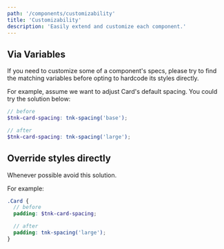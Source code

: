 ```yaml
---
path: '/components/customizability'
title: 'Customizability'
description: 'Easily extend and customize each component.'
---
```


## Via Variables

If you need to customize some of a component's specs, please try to find the matching variables
before opting to hardcode its styles directly.

For example, assume we want to adjust Card's default spacing. You could try the solution below:

```scss
// before
$tnk-card-spacing: tnk-spacing('base');

// after
$tnk-card-spacing: tnk-spacing('large');
```

## Override styles directly

Whenever possible avoid this solution.

For example:

```scss
.Card {
  // before
  padding: $tnk-card-spacing;

  // after
  padding: tnk-spacing('large');
}
```

